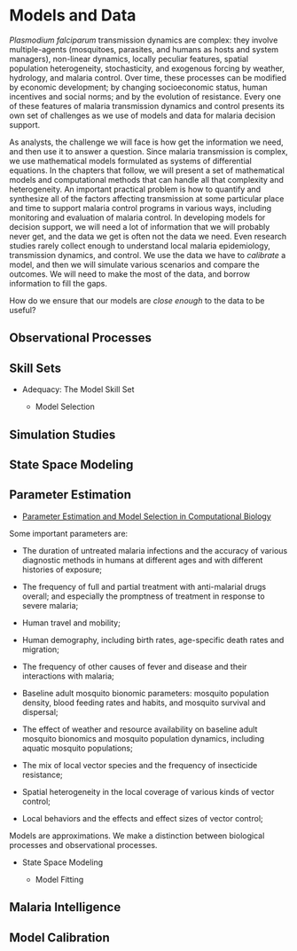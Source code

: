 # Models and Data

*Plasmodium falciparum* transmission dynamics are complex: they involve multiple-agents (mosquitoes, parasites, and humans as hosts and system managers), non-linear dynamics, locally peculiar features, spatial population heterogeneity, stochasticity, and exogenous forcing by weather, hydrology, and malaria control. 
Over time, these processes can be modified by economic development; by changing socioeconomic status, human incentives and social norms; and by the evolution of resistance. 
Every one of these features of malaria transmission dynamics and control presents its own set of challenges as we use of models and data for malaria decision support.

As analysts, the challenge we will face is how get the information we need, and then use it to answer a question. 
Since malaria transmission is complex, we use mathematical models formulated as systems of differential equations.
In the chapters that follow, we will present a set of mathematical models and computational methods that can handle all that complexity and heterogeneity.
An important practical problem is how to quantify and synthesize all of the factors affecting transmission at some particular place and time to support malaria control programs in various ways, including monitoring and evaluation of malaria control.
In developing models for decision support, we will need a lot of information that we will probably never get, and the data we get is often not the data we need.
Even research studies rarely collect enough to understand local malaria epidemiology, transmission dynamics, and control.
We use the data we have to *calibrate* a model, and then we will simulate various scenarios and compare the outcomes. 
We will need to make the most of the data, and borrow information to fill the gaps. 

How do we ensure that our models are *close enough* to the data to be useful? 

## Observational Processes

## Skill Sets

+ Adequacy: The Model Skill Set 

    - Model Selection 

## Simulation Studies 

## State Space Modeling 

## Parameter Estimation 

+  [Parameter Estimation and Model Selection in Computational Biology](https://doi.org/10.1371/journal.pcbi.1000696) 

Some important parameters are: 

+ The duration of untreated malaria infections and the accuracy of various diagnostic methods in humans at different ages and with different histories of exposure;

+ The frequency of full and partial treatment with anti-malarial drugs overall; and especially the promptness of treatment in response to severe malaria;  

+ Human travel and mobility;  

+ Human demography, including birth rates, age-specific death rates and migration;

+ The frequency of other causes of fever and disease and their interactions with malaria;  

+ Baseline adult mosquito bionomic parameters: mosquito population density, blood feeding rates and habits, and mosquito survival and dispersal;  

+ The effect of weather and resource availability on baseline adult mosquito bionomics and mosquito population dynamics, including aquatic mosquito populations;

+ The mix of local vector species and the frequency of insecticide resistance;  

+ Spatial heterogeneity in the local coverage of various kinds of vector control; 

+ Local behaviors and the effects and effect sizes of vector control; 


Models are approximations. We make a distinction between biological processes and observational processes. 

+ State Space Modeling

    - Model Fitting


## Malaria Intelligence  


## Model Calibration

